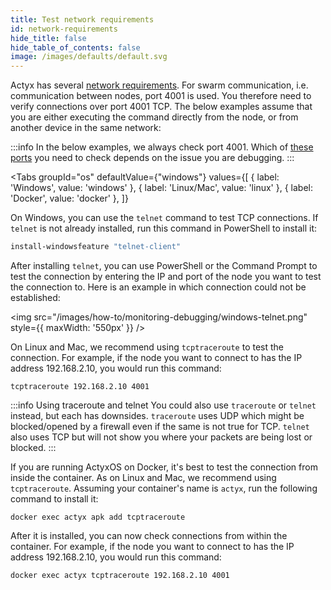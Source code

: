 ```yaml
---
title: Test network requirements
id: network-requirements
hide_title: false
hide_table_of_contents: false
image: /images/defaults/default.svg
---
```



Actyx has several [network requirements](../../reference/actyx-reference#network-requirements). For swarm communication, i.e. communication between nodes, port 4001 is used. You therefore need to verify connections over port 4001 TCP. The below examples assume that you are either executing the command directly from the node, or from another device in the same network:

:::info
In the below examples, we always check port 4001. Which of [these ports](../../reference/actyx-reference#required-ports) you need to check depends on the issue you are debugging.
:::

<Tabs
  groupId="os"
  defaultValue={"windows"}
  values={[
    { label: 'Windows', value: 'windows' },
    { label: 'Linux/Mac', value: 'linux' },
    { label: 'Docker', value: 'docker' },
  ]}
>


<TabItem value="windows">


On Windows, you can use the `telnet` command to test TCP connections. If `telnet` is not already installed, run this command in PowerShell to install it:

```powershell
install-windowsfeature "telnet-client"
```

After installing `telnet`, you can use PowerShell or the Command Prompt to test the connection by entering the IP and port of the node you want to test the connection to. Here is an example in which connection could not be established:

<img src="/images/how-to/monitoring-debugging/windows-telnet.png" style={{ maxWidth: '550px' }} />

</TabItem>
<TabItem value="linux">


On Linux and Mac, we recommend using `tcptraceroute` to test the connection. For example, if the node you want to connect to has the IP address 192.168.2.10, you would run this command:

```text
tcptraceroute 192.168.2.10 4001
```

:::info Using traceroute and telnet
You could also use `traceroute` or `telnet` instead, but each has downsides. `traceroute` uses UDP which might be blocked/opened by a firewall even if the same is not true for TCP. `telnet` also uses TCP but will not show you where your packets are being lost or blocked.
:::

</TabItem>
<TabItem value="docker">


If you are running ActyxOS on Docker, it's best to test the connection from inside the container. As on Linux and Mac, we recommend using `tcptraceroute`. Assuming your container's name is `actyx`, run the following command to install it:

```text
docker exec actyx apk add tcptraceroute
```

After it is installed, you can now check connections from within the container. For example, if the node you want to connect to has the IP address 192.168.2.10, you would run this command:

```text
docker exec actyx tcptraceroute 192.168.2.10 4001
```

</TabItem>
</Tabs>

